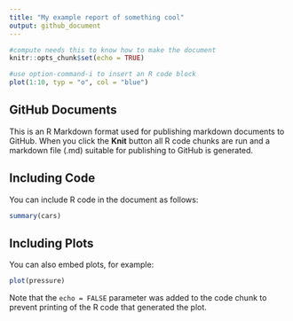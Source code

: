 ```yaml
---
title: "My example report of something cool"
output: github_document
---
```


```r
#compute needs this to know how to make the document
knitr::opts_chunk$set(echo = TRUE)
```

```r
#use option-command-i to insert an R code block
plot(1:10, typ = "o", col = "blue")
```

## GitHub Documents

This is an R Markdown format used for publishing markdown documents to GitHub. When you click the **Knit** button all R code chunks are run and a markdown file (.md) suitable for publishing to GitHub is generated.

## Including Code

You can include R code in the document as follows:

```r
summary(cars)
```

## Including Plots

You can also embed plots, for example:

```r
plot(pressure)
```

Note that the `echo = FALSE` parameter was added to the code chunk to prevent printing of the R code that generated the plot.
